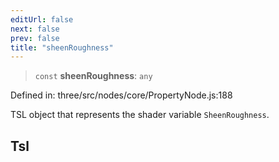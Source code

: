 ```yaml
---
editUrl: false
next: false
prev: false
title: "sheenRoughness"
---
```


> `const` **sheenRoughness**: `any`

Defined in: three/src/nodes/core/PropertyNode.js:188

TSL object that represents the shader variable `SheenRoughness`.

## Tsl
